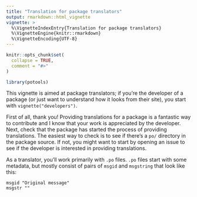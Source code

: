 ```yaml
---
title: "Translation for package translators"
output: rmarkdown::html_vignette
vignette: >
  %\VignetteIndexEntry{Translation for package translators}
  %\VignetteEngine{knitr::rmarkdown}
  %\VignetteEncoding{UTF-8}
---
```


```r
knitr::opts_chunk$set(
  collapse = TRUE,
  comment = "#>"
)
```

```r
library(potools)
```

This vignette is aimed at package translators; if you're the developer of a package (or just want to understand how it looks from their site), you start with `vignette("developers")`.

First of all, thank you!
Providing translations for a package is a fantastic way to contribute and I know that your work is appreciated by the developer.
Next, check that the package has started the process of providing translations.
The easiest way to check is to see if there's a `po/` directory in the package source.
If not, you might want to start by opening an issue to see if the developer is interested in providing translations.

As a translator, you'll work primarily with `.po` files.
`.po` files start with some metadata, but mostly consist of pairs of `msgid` and `msgstring` that look like this:

    msgid "Original message"
    msgstr ""
